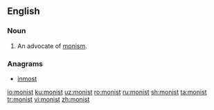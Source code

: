 ==English==

===Noun===
{{en-noun}}

# An advocate of [[monism]].

===Anagrams===
* [[inmost]]

[[io:monist]]
[[ku:monist]]
[[uz:monist]]
[[ro:monist]]
[[ru:monist]]
[[sh:monist]]
[[ta:monist]]
[[tr:monist]]
[[vi:monist]]
[[zh:monist]]